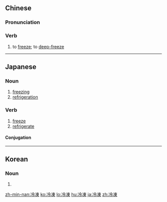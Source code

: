 {{also|冷冻}}
==Chinese==
{{zh-forms|s=冷冻}}

===Pronunciation===
{{zh-pron
|m=lěngdòng
|c=laang5 dung3
|mn=léng-tòng
|cat=v
}}

===Verb===
{{zh-verb}}

# to [[freeze]]; to [[deep-freeze]]

----

==Japanese==
{{ja-kanjitab|れい|とう|yomi=on}}

===Noun===
{{ja-noun|れいとう}}

# [[freezing]]
# [[refrigeration]]

===Verb===
{{ja-verb-suru|tr=trans|れいとう}}

# [[freeze]]
# [[refrigerate]]

====Conjugation====
{{ja-suru|れいとう}}
----
==Korean==
{{ko-hanjatab}}

===Noun===
{{ko-noun|hj|hangeul=냉동}}

# {{hanja form of|냉동|[[freezing]]}}

[[zh-min-nan:冷凍]]
[[ko:冷凍]]
[[lo:冷凍]]
[[hu:冷凍]]
[[ja:冷凍]]
[[zh:冷凍]]
